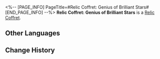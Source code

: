 <%-- [PAGE_INFO]
PageTitle=#Relic Coffret: Genius of Brilliant Stars#
[END_PAGE_INFO] --%>
{{Item Infobox
|id          = 71007
|image       = Item Relic Coffret- Genius of Brilliant Stars.png
|type        = Relic Coffret
|invCategory = Valuables
|rarity      = 5
|effect      = 
|description = A device used to collect and restore the Lightdust in the Fragmentum to its original form. Use this to obtain a random 5-star relic from the Genius of Brilliant Stars set.
}}
{{Description|You never know what's in the box until you open it.<br /><br />''"So it's essentially like buying a lottery ticket?"<br />"At least we don't need to worry about finding a cat that is both dead and alive."''}}
'''Relic Coffret: Genius of Brilliant Stars''' is a [[Relic Coffret]].

==Other Languages==
{{Other Languages
|en   = Relic Coffret: Genius of Brilliant Stars
|zhs  = 遗器铸盒：繁星璀璨的天才
|zht  = 遺器鑄盒：繁星璀璨的天才
|ja   = 遺物ボックス：星の如く輝く天才
|ko   = 유물 주조함: 별처럼 빛나는 천재
|es   = Cofre de artefactos: Genio de las estrellas relucientes
|fr   = Coffret à relique&nbsp;: Génies des étoiles
|ru   = Сундук с Реликвиями: Гений бриллиантовых звёзд
|th   = กล่องรีลิกส์: Genius of Brilliant Stars
|vi   = Hộp Đúc Di Vật: Thiên Tài Xuất Chúng
|de   = Reliktkästchen: Genie der strahlenden Sterne
|id   = Relic Coffret: Genius of Brilliant Stars
|pt   = Cofre de Relíquia: Gênio das Estrelas Brilhantes
}}

==Change History==
{{Change History|1.0}}